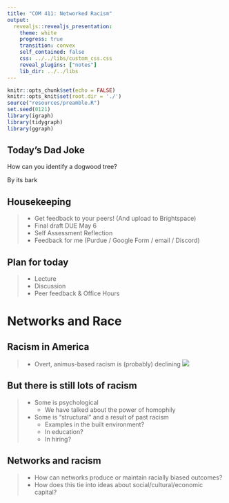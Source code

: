 ```yaml
---
title: "COM 411: Networked Racism"
output: 
  revealjs::revealjs_presentation:
    theme: white
    progress: true
    transition: convex
    self_contained: false
    css: ../../libs/custom_css.css
    reveal_plugins: ["notes"]
    lib_dir: ../../libs
---
```


```r
knitr::opts_chunk$set(echo = FALSE)
knitr::opts_knit$set(root.dir = './')
source("resources/preamble.R")
set.seed(0121)
library(igraph)
library(tidygraph)
library(ggraph)
```

## Today's Dad Joke

How can you identify a dogwood tree?

<p class='fragment'>
By its bark
</p>

## Housekeeping

> - Get feedback to your peers! (And upload to Brightspace)
> - Final draft DUE May 6
> - Self Assessment Reflection
> - Feedback for me (Purdue / Google Form / email / Discord)


## Plan for today

> - Lecture
> - Discussion
> - Peer feedback & Office Hours

# Networks and Race

## Racism in America

> - Overt, animus-based racism is (probably) declining
<img class='fragment' src='https://content.gallup.com/origin/gallupinc/GallupSpaces/Production/Cms/POLL/bb8ic2qate-wa_cbgc2ifg.png'/>

## But there is still lots of racism

> - Some is psychological
>	- We have talked about the power of homophily
> - Some is "structural" and a result of past racism
>	- Examples in the built environment?
>	- In education?
>	- In hiring?

## Networks and racism

> - How can networks produce or maintain racially biased outcomes?
> - How does this tie into ideas about social/cultural/economic capital?


